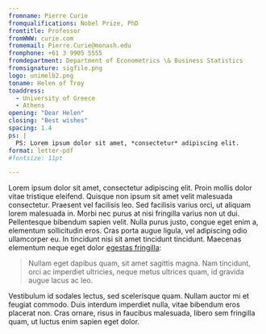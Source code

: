 ```yaml
---
fromname: Pierre Curie
fromqualifications: Nobel Prize, PhD
fromtitle: Professor
fromWWW: curie.com
fromemail: Pierre.Curie@monash.edu
fromphone: +61 3 9905 5555
fromdepartment: Department of Econometrics \& Business Statistics
fromsignature: sigfile.png
logo: unimelb2.png
toname: Helen of Troy
toaddress:
  - University of Greece
  - Athens
opening: "Dear Helen"
closing: "Best wishes"
spacing: 1.4
ps: |
  PS: Lorem ipsum dolor sit amet, *consectetur* adipiscing elit.
format: letter-pdf
#fontsize: 11pt

---
```


Lorem ipsum dolor sit amet, consectetur adipiscing elit. Proin mollis dolor vitae tristique eleifend. Quisque non ipsum sit amet velit malesuada consectetur. Praesent vel facilisis leo. Sed facilisis varius orci, ut aliquam lorem malesuada in. Morbi nec purus at nisi fringilla varius non ut dui. Pellentesque bibendum sapien velit. Nulla purus justo, congue eget enim a, elementum sollicitudin eros. Cras porta augue ligula, vel adipiscing odio ullamcorper eu. In tincidunt nisi sit amet tincidunt tincidunt. Maecenas elementum neque eget dolor [egestas fringilla](http://example.com):

> Nullam eget dapibus quam, sit amet sagittis magna. Nam tincidunt, orci ac imperdiet ultricies, neque metus ultrices quam, id gravida augue lacus ac leo.

Vestibulum id sodales lectus, sed scelerisque quam. Nullam auctor mi et feugiat commodo. Duis interdum imperdiet nulla, vitae bibendum eros placerat non. Cras ornare, risus in faucibus malesuada, libero sem fringilla quam, ut luctus enim sapien eget dolor.
